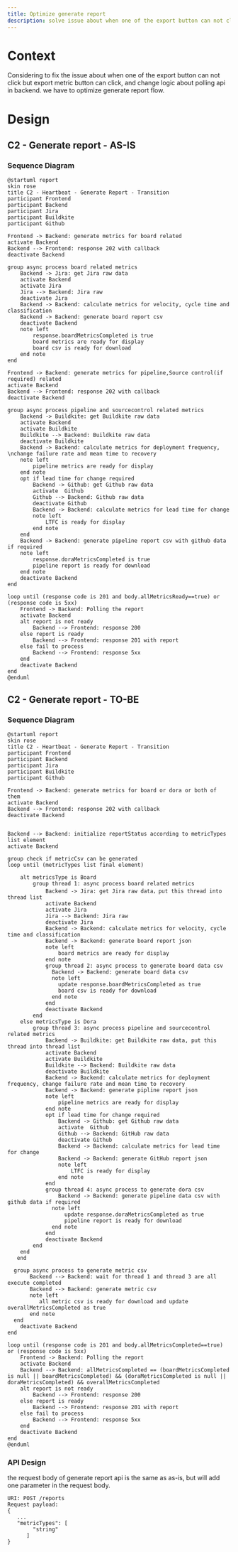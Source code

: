 ```yaml
---
title: Optimize generate report
description: solve issue about when one of the export button can not click but export metric button can click
---
```


# Context
Considering to fix the issue about when one of the export button can not click but export metric button can click, and change logic about polling api in backend. we have to optimize generate report flow.

# Design
## C2 - Generate report - AS-IS

### Sequence Diagram

```plantuml
@startuml report
skin rose
title C2 - Heartbeat - Generate Report - Transition
participant Frontend
participant Backend
participant Jira
participant Buildkite
participant Github

Frontend -> Backend: generate metrics for board related
activate Backend
Backend --> Frontend: response 202 with callback
deactivate Backend

group async process board related metrics
    Backend -> Jira: get Jira raw data
    activate Backend
    activate Jira
    Jira --> Backend: Jira raw 
    deactivate Jira
    Backend -> Backend: calculate metrics for velocity, cycle time and classification
    Backend -> Backend: generate board report csv
    deactivate Backend
    note left
        response.boardMetricsCompleted is true
        board metrics are ready for display
        board csv is ready for download
    end note
end

Frontend -> Backend: generate metrics for pipeline,Source control(if required) related
activate Backend
Backend --> Frontend: response 202 with callback
deactivate Backend

group async process pipeline and sourcecontrol related metrics
    Backend -> Buildkite: get Buildkite raw data
    activate Backend
    activate Buildkite
    Buildkite --> Backend: Buildkite raw data
    deactivate Buildkite
    Backend -> Backend: calculate metrics for deployment frequency, \nchange failure rate and mean time to recovery
    note left
        pipeline metrics are ready for display
    end note
    opt if lead time for change required
        Backend -> Github: get Github raw data
        activate  Github
        Github --> Backend: Github raw data
        deactivate Github
        Backend -> Backend: calculate metrics for lead time for change
        note left
            LTFC is ready for display
        end note
    end
    Backend -> Backend: generate pipeline report csv with github data if required
    note left
        response.doraMetricsCompleted is true
        pipeline report is ready for download
    end note
    deactivate Backend
end

loop until (response code is 201 and body.allMetricsReady==true) or (response code is 5xx) 
    Frontend -> Backend: Polling the report
    activate Backend
    alt report is not ready
        Backend --> Frontend: response 200
    else report is ready
        Backend --> Frontend: response 201 with report
    else fail to process 
        Backend --> Frontend: response 5xx
    end
    deactivate Backend
end 
@enduml
```

## C2 - Generate report - TO-BE
### Sequence Diagram


```plantuml
@startuml report
skin rose
title C2 - Heartbeat - Generate Report - Transition
participant Frontend
participant Backend
participant Jira
participant Buildkite
participant Github

Frontend -> Backend: generate metrics for board or dora or both of them
activate Backend
Backend --> Frontend: response 202 with callback
deactivate Backend


Backend --> Backend: initialize reportStatus according to metricTypes list element
activate Backend

group check if metricCsv can be generated 
loop until (metricTypes list final element)
    
    alt metricsType is Board
        group thread 1: async process board related metrics
            Backend -> Jira: get Jira raw data，put this thread into thread list
            activate Backend
            activate Jira
            Jira --> Backend: Jira raw 
            deactivate Jira
            Backend -> Backend: calculate metrics for velocity, cycle time and classification
            Backend -> Backend: generate board report json
            note left
                board metrics are ready for display
            end note
            group thread 2: async process to generate board data csv
              Backend -> Backend: generate board data csv
              note left
                update response.boardMetricsCompleted as true
                board csv is ready for download
              end note
            end
            deactivate Backend
        end
    else metricsType is Dora
        group thread 3: async process pipeline and sourcecontrol related metrics
            Backend -> Buildkite: get Buildkite raw data, put this thread into thread list
            activate Backend
            activate Buildkite
            Buildkite --> Backend: Buildkite raw data
            deactivate Buildkite
            Backend -> Backend: calculate metrics for deployment frequency, change failure rate and mean time to recovery
            Backend -> Backend: generate pipline report json
            note left
                pipeline metrics are ready for display
            end note
            opt if lead time for change required
                Backend -> Github: get Github raw data
                activate  Github
                Github --> Backend: GitHub raw data
                deactivate Github
                Backend -> Backend: calculate metrics for lead time for change
                Backend -> Backend: generate GitHub report json
                note left
                    LTFC is ready for display
                end note
            end
            group thread 4: async process to generate dora csv
                Backend -> Backend: generate pipeline data csv with github data if required
              note left
                  update response.doraMetricsCompleted as true
                  pipeline report is ready for download
              end note
            end
            deactivate Backend
        end
    end
   end
     
  group async process to generate metric csv
       Backend --> Backend: wait for thread 1 and thread 3 are all execute completed
       Backend --> Backend: generate metric csv
       note left
          all metric csv is ready for download and update overallMetricsCompleted as true
       end note
  end
    deactivate Backend
end 

loop until (response code is 201 and body.allMetricsCompleted==true) or (response code is 5xx)
    Frontend -> Backend: Polling the report
    activate Backend
    Backend --> Backend: allMetricsCompleted == (boardMetricsCompleted is null || boardMetricsCompleted) && (doraMetricsCompleted is null || doraMetricsCompleted) && overallMetricsCompleted
    alt report is not ready
        Backend --> Frontend: response 200
    else report is ready
        Backend --> Frontend: response 201 with report
    else fail to process 
        Backend --> Frontend: response 5xx
    end
    deactivate Backend
end 
@enduml
```

### API Design
the request body of generate report api is the same as as-is, but will add one parameter in the request body.
```
URI: POST /reports
Request payload:
{
   ...
   "metricTypes": [
        "string"
      ]
}
```

